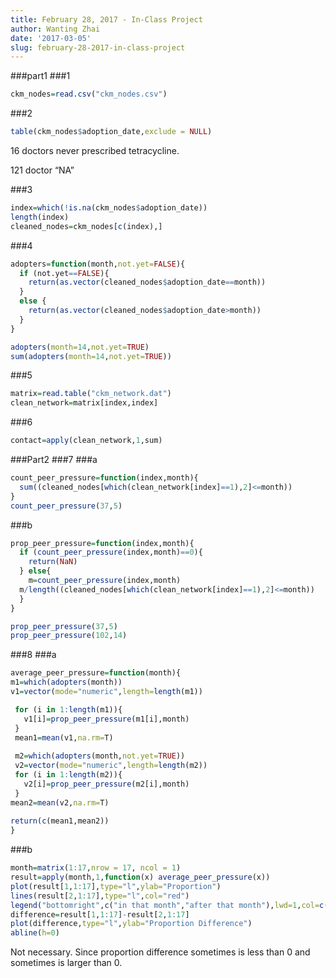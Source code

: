 ```yaml
---
title: February 28, 2017 - In-Class Project
author: Wanting Zhai
date: '2017-03-05'
slug: february-28-2017-in-class-project
---
```

###part1
###1
```r
ckm_nodes=read.csv("ckm_nodes.csv")
```

###2
```r
table(ckm_nodes$adoption_date,exclude = NULL)
```

16 doctors never prescribed tetracycline.

121 doctor "NA"


###3
```r
index=which(!is.na(ckm_nodes$adoption_date))
length(index)
cleaned_nodes=ckm_nodes[c(index),]
```

###4
```r
adopters=function(month,not.yet=FALSE){
  if (not.yet==FALSE){
    return(as.vector(cleaned_nodes$adoption_date==month))
  }
  else {
    return(as.vector(cleaned_nodes$adoption_date>month))
  }
}

adopters(month=14,not.yet=TRUE)
sum(adopters(month=14,not.yet=TRUE))
```


###5
```r
matrix=read.table("ckm_network.dat")
clean_network=matrix[index,index]
```

###6
```r
contact=apply(clean_network,1,sum)
```

###Part2
###7
###a
```r
count_peer_pressure=function(index,month){
  sum((cleaned_nodes[which(clean_network[index]==1),2]<=month))
}
count_peer_pressure(37,5)
```

###b
```r
prop_peer_pressure=function(index,month){
  if (count_peer_pressure(index,month)==0){
    return(NaN)
  } else{
    m=count_peer_pressure(index,month)
  m/length((cleaned_nodes[which(clean_network[index]==1),2]<=month))
  }
}

prop_peer_pressure(37,5)
prop_peer_pressure(102,14)
```


###8
###a
```r
average_peer_pressure=function(month){
m1=which(adopters(month))
v1=vector(mode="numeric",length=length(m1))

 for (i in 1:length(m1)){
   v1[i]=prop_peer_pressure(m1[i],month)
 }
 mean1=mean(v1,na.rm=T)
 
 m2=which(adopters(month,not.yet=TRUE))
 v2=vector(mode="numeric",length=length(m2))
 for (i in 1:length(m2)){
   v2[i]=prop_peer_pressure(m2[i],month)
 }
mean2=mean(v2,na.rm=T)
 
return(c(mean1,mean2))
}
```


###b
```r
month=matrix(1:17,nrow = 17, ncol = 1)
result=apply(month,1,function(x) average_peer_pressure(x))
plot(result[1,1:17],type="l",ylab="Proportion")
lines(result[2,1:17],type="l",col="red")
legend("bottomright",c("in that month","after that month"),lwd=1,col=c(1,2))
difference=result[1,1:17]-result[2,1:17]
plot(difference,type="l",ylab="Proportion Difference")
abline(h=0)
```

Not necessary. Since proportion difference sometimes is less than 0 and sometimes is larger than 0.


